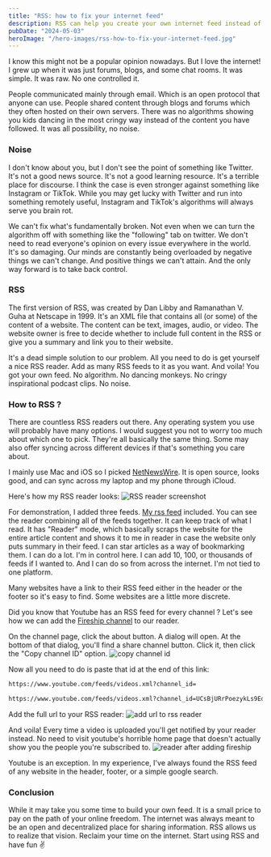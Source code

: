 ```yaml
---
title: "RSS: how to fix your internet feed"
description: RSS can help you create your own internet feed instead of depending on social media
pubDate: "2024-05-03"
heroImage: "/hero-images/rss-how-to-fix-your-internet-feed.jpg"
---
```


I know this might not be a popular opinion nowadays. But I love the internet! I grew up when it was just forums, blogs, and some chat rooms. It was simple. It was raw. No one controlled it.

People communicated mainly through email. Which is an open protocol that anyone can use. People shared content through blogs and forums which they often hosted on their own servers. There was no algorithms showing you kids dancing in the most cringy way instead of the content you have followed. It was all possibility, no noise.

### Noise

I don't know about you, but I don't see the point of something like Twitter. It's not a good news source. It's not a good learning resource. It's a terrible place for discourse. I think the case is even stronger against something like Instagram or TikTok. While you may get lucky with Twitter and run into something remotely useful, Instagram and TikTok's algorithms will always serve you brain rot.

We can't fix what's fundamentally broken. Not even when we can turn the algorithm off with something like the "following" tab on twitter.
We don't need to read everyone's opinion on every issue everywhere in the world. It's so damaging. Our minds are constantly being overloaded by negative things we can't change. And positive things we can't attain.
And the only way forward is to take back control.

### RSS

The first version of RSS, was created by Dan Libby and Ramanathan V. Guha at Netscape in 1999. It's an XML file that contains all (or some) of the content of a website. The content can be text, images, audio, or video. The website owner is free to decide whether to include full content in the RSS or give you a summary and link you to their website.

It's a dead simple solution to our problem. All you need to do is get yourself a nice RSS reader. Add as many RSS feeds to it as you want. And voila! You got your own feed. No algorithm. No dancing monkeys. No cringy inspirational podcast clips. No noise.

### How to RSS ?

There are countless RSS readers out there. Any operating system you use will probably have many options. I would suggest you not to worry too much about which one to pick. They're all basically the same thing. Some may also offer syncing across different devices if that's something you care about.

I mainly use Mac and iOS so I picked [NetNewsWire](https://netnewswire.com/). It is open source, looks good, and can sync across my laptop and my phone through iCloud.

Here's how my RSS reader looks:
![RSS reader screenshot](/content/Screenshot%202024-05-03%20at%206.24.17%E2%80%AFPM.webp)

For demonstration, I added three feeds. [My rss feed](https://gebna.gg/rss.xml) included. You can see the reader combining all of the feeds together. It can keep track of what I read. It has "Reader" mode, which basically scraps the website for the entire article content and shows it to me in reader in case the website only puts summary in their feed. I can star articles as a way of bookmarking them. I can do a lot. I'm in control here. I can add 10, 100, or thousands of feeds if I wanted to. And I can do so from across the internet. I'm not tied to one platform.

Many websites have a link to their RSS feed either in the header or the footer so it's easy to find. Some websites are a little more discrete.

Did you know that Youtube has an RSS feed for every channel ?
Let's see how we can add the [Fireship channel](https://www.youtube.com/@Fireship) to our reader.

On the channel page, click the about button.
A dialog will open. At the bottom of that dialog, you'll find a share channel button. Click it, then click the "Copy channel ID" option.
![copy channel id](/content/Screenshot%202024-05-03%20at%206.46.12%E2%80%AFPM.webp)

Now all you need to do is paste that id at the end of this link:

```bash
https://www.youtube.com/feeds/videos.xml?channel_id=
```

```bash
https://www.youtube.com/feeds/videos.xml?channel_id=UCsBjURrPoezykLs9EqgamOA
```

Add the full url to your RSS reader:
![add url to rss reader](/content/Screenshot%202024-05-03%20at%206.53.33%E2%80%AFPM.webp)

And voila! Every time a video is uploaded you'll get notified by your reader instead. No need to visit youtube's horrible home page that doesn't actually show you the people you're subscribed to.
![reader after adding fireship](/content/Screenshot%202024-05-03%20at%206.54.15%E2%80%AFPM.webp)

Youtube is an exception. In my experience, I've always found the RSS feed of any website in the header, footer, or a simple google search.

### Conclusion

While it may take you some time to build your own feed. It is a small price to pay on the path of your online freedom.
The internet was always meant to be an open and decentralized place for sharing information. RSS allows us to realize that vision.
Reclaim your time on the internet. Start using RSS and have fun ✌️
